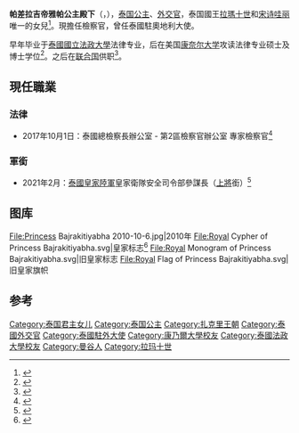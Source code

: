 {{Infobox royalty
|name = 帕差拉吉帝雅帕公主<br>{{lang|th|พัชรกิติยาภา นเรนทิราเทพยวดี}}
| title ={{THA}}公主殿下<br>''HRH'' The Princess Rajasarinisiribajra
|image = Princess Bajrakitiyabha.jpg
|caption = 
|reign = 2012年9月4日 - 2014年10月1日
|coronation = 
|predecessor = Somsak Suriyawong
|suc-type = 
|succession = 泰國駐[[奧地利|奧地利]]大使
|reign-type = 任期
|regent = [[英叻·钦那瓦|英叻·钦那瓦]]<br>[[巴育·占奥差|巴育·占奥差]]
|reg-type = 首相
|successor = Attayut Srisamut
|heir = 
|consort = 
|issue = 
|royal house = [[扎克里王朝|卻克裡王朝]]
|father = [[玛哈·哇集拉隆功|拉瑪十世]]
|mother = [[颂莎瓦丽王妃|宋诗哇丽]]
|birth_date  = {{birth date and age|1978|12|7}}
|birth_place = {{THA}}[[曼谷|曼谷]]律實宮阿巴那皇家別墅
|alma_mater = 
|religion = [[上座部佛教|上座部佛教]]
}}
{{Infobox Officeholder
|name = 帕差拉吉帝雅帕公主
|allegiance = {{THA}}
|branch = [[File:Flag_of_the_Royal_Thai_Army.svg|25px]] [[泰國皇家陸軍|泰國皇家陸軍]]
| rank = [[File:RTA_OF-9_(General).svg|25px]] [[上將|上將]]
| serviceyears = 2008年－
}}
{{Thai royal family}}
'''帕差拉吉帝雅帕公主殿下'''（{{lang-th|สมเด็จพระเจ้าลูกเธอ เจ้าฟ้าพัชรกิติยาภา นเรนธิราเทพยบดี}}，{{bd|1978年|12月7日|||C}}），[[泰国|泰国]][[公主|公主]]、[[外交官|外交官]]，泰国國王[[玛哈·哇集拉隆功|拉瑪十世]]和[[颂莎瓦丽王妃|宋诗哇丽]]唯一的女兒<ref name="Patty">{{cite web|title=Commencement 2005: Cell phones, cameras, congratulations, challenges and a princess|url=http://www.news.cornell.edu/stories/may05/commencement/commencement_color.jw.html|accessdate=2011-10-21|date=2005-05-29|work=Cornell University News Service|archive-url=https://web.archive.org/web/20120617131713/http://www.news.cornell.edu/stories/May05/Commencement/Commencement_color.jw.html|archive-date=2012-06-17|dead-url=no}}</ref>。現擔任檢察官，曾任泰國駐奧地利大使。

早年毕业于[[法政大學_(泰國)|泰國國立法政大學]]法律专业，后在美国[[康奈尔大学|康奈尔大学]]攻读法律专业硕士及博士学位<ref>{{cite web|title=Her Royal Highness Princess Bajrakitiyabha Mahidol of Thailand and ABA President-elect Laurel G. Bellows to address 2012 IIT Chicago-Kent graduates|url=http://www.kentlaw.iit.edu/news/2012/commencement-2012|access-date=2013-10-27|archive-url=https://web.archive.org/web/20210110112715/https://www.kentlaw.iit.edu/news/2012/commencement-2012|archive-date=2021-01-10|dead-url=no}}</ref>。之后在[[联合国|联合国]]供职<ref>{{Cite web|title=Enhancing the lives of female inmates|url=https://www.unodc.org/unodc/en/frontpage/enhancing-lives-of-female-inmates.html|access-date=2022-01-04|work=United Nations : Office on Drugs and Crime|language=en|archive-date=2022-01-04|archive-url=https://web.archive.org/web/20220104131056/https://www.unodc.org/unodc/en/frontpage/enhancing-lives-of-female-inmates.html}}</ref>。

== 現任職業 ==
=== 法律 ===
* 2017年10月1日：泰國總檢察長辦公室 - 第2區檢察官辦公室 專家檢察官<ref>{{Cite web|title=ประกาศสํานักนายกรัฐมนตร|url=http://www.ratchakitcha.soc.go.th/DATA/PDF/2560/E/307/9.PDF|access-date=2021-02-04|archive-url=https://web.archive.org/web/20210120144040/http://www.ratchakitcha.soc.go.th/DATA/PDF/2560/E/307/9.PDF|archive-date=2021-01-20|dead-url=no}}</ref>

=== 軍銜 ===
* 2021年2月：[[泰國皇家陸軍|泰國皇家陸軍]]皇家衛隊安全司令部參謀長（[[上將|上將]]銜）<ref>{{Cite web|title=เรื่อง ให้รับโอนข้าราชการฝ่ายอัยการเป็นข้าราชการในพระองค์ฝ่ายทหาร และพระราชทานพระยศทหาร|url=http://www.ratchakitcha.soc.go.th/DATA/PDF/2564/E/025/T_0001.PDF|access-date=2021-02-04|archive-url=https://web.archive.org/web/20210302203441/http://www.ratchakitcha.soc.go.th/DATA/PDF/2564/E/025/T_0001.PDF|archive-date=2021-03-02|dead-url=no}}</ref>

== 图库 ==
<gallery>
File:Princess Bajrakitiyabha 2010-10-6.jpg|2010年
File:Royal Cypher of Princess Bajrakitiyabha.svg|皇家标志<ref name="taiguo">{{cite web |url=http://www.taiguo.com/article-67043-1.html |title=帕差拉吉帝雅帕长公主代表旗帜标识图公布 |last= |first= |date=2019-08-12 |website=泰国网 |publisher=泰国网运营小耳 |access-date= |quote= |archive-date=2019-08-13 |archive-url=https://web.archive.org/web/20190813031030/http://www.taiguo.com/article-67043-1.html |dead-url=no }}</ref>
File:Royal Monogram of Princess Bajrakitiyabha.svg|旧皇家标志
File:Royal Flag of Princess Bajrakitiyabha.svg|旧皇家旗帜
</gallery>

== 参考 ==
{{Reflist|2}}

{{DEFAULTSORT: Bajrakitiyabha}}
[[Category:泰国君主女儿|Category:泰国君主女儿]]
[[Category:泰国公主|Category:泰国公主]]
[[Category:扎克里王朝|Category:扎克里王朝]]
[[Category:泰國外交官|Category:泰國外交官]]
[[Category:泰國駐外大使|Category:泰國駐外大使]]
[[Category:康乃爾大學校友|Category:康乃爾大學校友]]
[[Category:泰國法政大學校友|Category:泰國法政大學校友]]
[[Category:曼谷人|Category:曼谷人]]
[[Category:拉玛十世|Category:拉玛十世]]